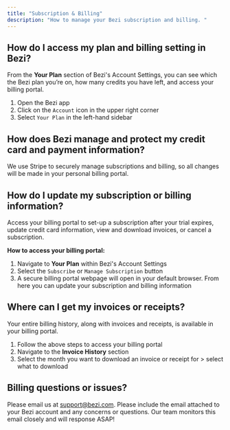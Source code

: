 ```yaml
---
title: "Subscription & Billing"
description: "How to manage your Bezi subscription and billing. "
---
```


## How do I access my plan and billing setting in Bezi?

From the **Your Plan** section of Bezi's Account Settings, you can see which the Bezi plan you’re on, how many credits you have left, and access your billing portal.

1. Open the Bezi app
2. Click on the `Account` icon in the upper right corner
3. Select `Your Plan` in the left-hand sidebar

## How does Bezi manage and protect my credit card and payment information?

We use Stripe to securely manage subscriptions and billing, so all changes will be made in your personal billing portal.

## How do I update my subscription or billing information?

Access your billing portal to set-up a subscription after your trial expires, update credit card information, view and download invoices, or cancel a subscription.

**How to access your billing portal:**

1. Navigate to **Your Plan** within Bezi's Account Settings
2. Select the `Subscribe` or `Manage Subscription` button
3. A secure billing portal webpage will open in your default browser. From here you can update your subscription and billing information

## Where can I get my invoices or receipts?

Your entire billing history, along with invoices and receipts, is available in your billing portal.

1. Follow the above steps to access your billing portal
2. Navigate to the **Invoice History** section
3. Select the month you want to download an invoice or receipt for \> select what to download

## Billing questions or issues?

Please email us at [support@bezi.com](mailto:support@bezi.com). Please include the email attached to your Bezi account and any concerns or questions. Our team monitors this email closely and will response ASAP\!